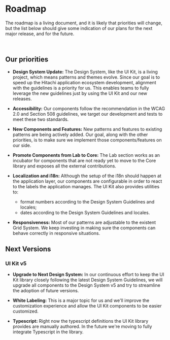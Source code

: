 
<Meta title="Introduction/Community/Roadmap" />

# Roadmap

The roadmap is a living document, and it is likely that priorities will change, but the list below should give some indication of our plans for the next major release, and for the future.

<br />

## Our priorities

- **Design System Update:** The Design System, like the UI Kit, is a living project, which means patterns and themes evolve. Since our goal is to speed up the Hitachi application ecosystem development, alignment with the guidelines is a priority for us. This enables teams to fully leverage the new guidelines just by using the UI Kit and our new releases.

- **Accessibility:** Our components follow the recommendation in the WCAG 2.0 and Section 508 guidelines, we target our development and tests to meet these two standards.

- **New Components and Features:** New patterns and features to existing patterns are being actively added. Our goal, along with the other priorities, is to make sure we implement those components/features on our side.

- **Promote Components from Lab to Core:** The Lab section works as an incubator for components that are not ready yet to move to the Core library and exposes all the external contributions. 

- **Localization and i18n:** Although the setup of the i18n should happen at the application layer, our components are configurable in order to react to the labels the application manages. The UI Kit also provides utilities to:
  - format numbers according to the Design System Guidelines and locales;
  - dates according to the Design System Guidelines and locales.

- **Responsiveness:** Most of our patterns are adjustable to the existent Grid System. We keep investing in making sure the components can behave correctly in responsive situations.

## Next Versions

### UI Kit v5

- **Upgrade to Next Design System:** In our continuous effort to keep the UI Kit library closely following the latest Design System Guidelines, we will upgrade all components to the Design System v5 and try to streamline the adoption of future versions​.

- **White Labeling:** This is a major topic for us and we'll improve the customization experience and allow the UI Kit components to be easier customized.

- **Typescript:** Right now the typescript definitions the UI Kit library provides are manually authored. In the future we're moving to fully integrate Typescript in the library.

